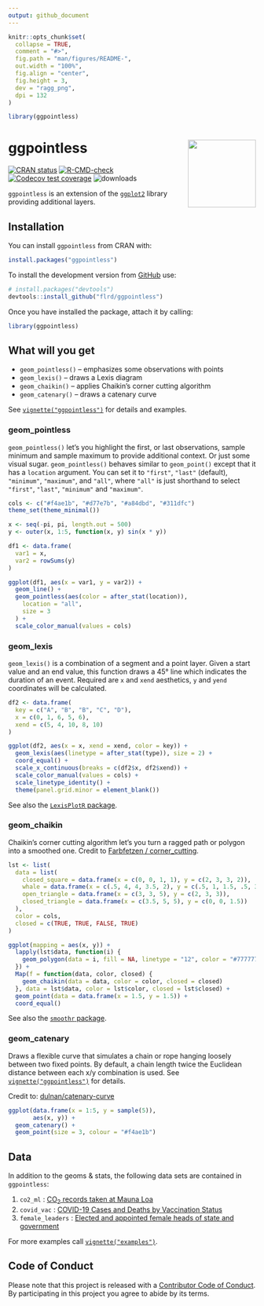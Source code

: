 ```yaml
---
output: github_document
---
```


<!-- README.md is generated from README.Rmd. Please edit that file -->

```r
knitr::opts_chunk$set(
  collapse = TRUE,
  comment = "#>",
  fig.path = "man/figures/README-",
  out.width = "100%",
  fig.align = "center",
  fig.height = 3,
  dev = "ragg_png",
  dpi = 132
)

library(ggpointless)
```

# ggpointless <a href="https://flrd.github.io/ggpointless/"><img src="man/figures/logo.png" align="right" height="138" /></a>


<!-- badges: start -->
[![CRAN status](https://www.r-pkg.org/badges/version/ggpointless)](https://CRAN.R-project.org/package=ggpointless)
[![R-CMD-check](https://github.com/flrd/ggpointless/actions/workflows/R-CMD-check.yaml/badge.svg)](https://github.com/flrd/ggpointless/actions/workflows/R-CMD-check.yaml)
[![Codecov test coverage](https://codecov.io/gh/flrd/ggpointless/branch/main/graph/badge.svg)](https://app.codecov.io/gh/flrd/ggpointless?branch=main)
![downloads](http://cranlogs.r-pkg.org/badges/grand-total/ggpointless)
<!-- badges: end -->

`ggpointless` is an extension of the [`ggplot2`](https://ggplot2.tidyverse.org/) library providing additional layers. 

## Installation

You can install `ggpointless` from CRAN with:

```r
install.packages("ggpointless")
```

To install the development version from [GitHub](https://github.com/) use:

``` r
# install.packages("devtools")
devtools::install_github("flrd/ggpointless")
```

Once you have installed the package, attach it by calling:

```r
library(ggpointless)
```

## What will you get

- `geom_pointless()` -- emphasizes some observations with points
- `geom_lexis()` --	draws a Lexis diagram
- `geom_chaikin()` -- applies Chaikin's corner cutting algorithm
- `geom_catenary()` -- draws a catenary curve

See [`vignette("ggpointless")`](https://flrd.github.io/ggpointless/articles/ggpointless.html)
for details and examples.

### geom_pointless
`geom_pointless()` let's you highlight the first, or last observations, sample minimum and sample maximum to provide additional context. Or just some visual sugar. `geom_pointless()` behaves similar to `geom_point()` except that it has a `location` argument. You can set it to `"first"`, `"last"` (default), `"minimum"`, `"maximum"`, and `"all"`, where `"all"` is just shorthand to select `"first"`, `"last"`, `"minimum"` and `"maximum"`.

```r
cols <- c("#f4ae1b", "#d77e7b", "#a84dbd", "#311dfc")
theme_set(theme_minimal())

x <- seq(-pi, pi, length.out = 500)
y <- outer(x, 1:5, function(x, y) sin(x * y))

df1 <- data.frame(
  var1 = x,
  var2 = rowSums(y)
)

ggplot(df1, aes(x = var1, y = var2)) +
  geom_line() +
  geom_pointless(aes(color = after_stat(location)),
    location = "all",
    size = 3
  ) +
  scale_color_manual(values = cols)
```

### geom_lexis
`geom_lexis()` is a combination of a segment and a point layer. Given a start value and an end value, this function draws a 45° line which indicates the duration of an event. Required are `x` and `xend` aesthetics, `y` and `yend` coordinates will be calculated.

```r
df2 <- data.frame(
  key = c("A", "B", "B", "C", "D"),
  x = c(0, 1, 6, 5, 6),
  xend = c(5, 4, 10, 8, 10)
)

ggplot(df2, aes(x = x, xend = xend, color = key)) +
  geom_lexis(aes(linetype = after_stat(type)), size = 2) +
  coord_equal() +
  scale_x_continuous(breaks = c(df2$x, df2$xend)) +
  scale_color_manual(values = cols) +
  scale_linetype_identity() +
  theme(panel.grid.minor = element_blank())
```

See also the [`LexisPlotR` package](https://github.com/ottlngr/LexisPlotR).

### geom_chaikin

Chaikin's corner cutting algorithm let's you turn a ragged path or polygon into a smoothed one. Credit to [Farbfetzen / corner_cutting](https://github.com/Farbfetzen/corner_cutting). 

```r
lst <- list(
  data = list(
    closed_square = data.frame(x = c(0, 0, 1, 1), y = c(2, 3, 3, 2)),
    whale = data.frame(x = c(.5, 4, 4, 3.5, 2), y = c(.5, 1, 1.5, .5, 3)),
    open_triangle = data.frame(x = c(3, 3, 5), y = c(2, 3, 3)),
    closed_triangle = data.frame(x = c(3.5, 5, 5), y = c(0, 0, 1.5))
  ),
  color = cols,
  closed = c(TRUE, TRUE, FALSE, TRUE)
)

ggplot(mapping = aes(x, y)) +
  lapply(lst$data, function(i) {
    geom_polygon(data = i, fill = NA, linetype = "12", color = "#777777")
  }) +
  Map(f = function(data, color, closed) {
    geom_chaikin(data = data, color = color, closed = closed)
  }, data = lst$data, color = lst$color, closed = lst$closed) +
  geom_point(data = data.frame(x = 1.5, y = 1.5)) +
  coord_equal()
```

See also the [`smoothr` package](https://github.com/mstrimas/smoothr/).

### geom_catenary

Draws a flexible curve that simulates a chain or rope hanging loosely between
two fixed points. By default, a chain length twice the Euclidean distance
between each x/y combination is used. See [`vignette("ggpointless")`](https://flrd.github.io/ggpointless/articles/ggpointless.html)
for details.

Credit to: [dulnan/catenary-curve](https://github.com/dulnan/catenary-curve)

```r
ggplot(data.frame(x = 1:5, y = sample(5)),
       aes(x, y)) + 
  geom_catenary() +
  geom_point(size = 3, colour = "#f4ae1b")
```


## Data

In addition to the geoms & stats, the following data sets are contained in `ggpointless`:

1. `co2_ml` : [CO~2~ records taken at Mauna Loa](https://gml.noaa.gov/ccgg/trends/data.html)
2. `covid_vac` : [COVID-19 Cases and Deaths by Vaccination Status](https://covid.cdc.gov/covid-data-tracker/#rates-by-vaccine-status)
3. `female_leaders` : [Elected and appointed female heads of state and government](https://en.wikipedia.org/w/index.php?title=List_of_elected_and_appointed_female_heads_of_state_and_government&oldid=1078024588)

For more examples call [`vignette("examples")`](https://flrd.github.io/ggpointless/articles/examples.html).

## Code of Conduct

Please note that this project is released with a [Contributor Code of Conduct](https://github.com/flrd/ggpointless/blob/main/CODE_OF_CONDUCT.md). By participating in this project you agree to abide by its terms.

